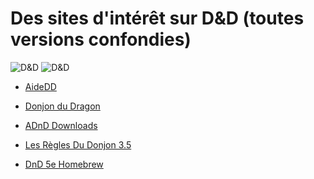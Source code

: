 # Des sites d'intérêt sur D&D (toutes versions confondies)

![D&D](/articles_images/liens_externes/logo-donjons-et-dragons.png#center)
![D&D](/articles_images/liens_externes/donjons-dragons-premiere-edition.png#center)

* [AideDD](https://www.aidedd.org/)

* [Donjon du Dragon](https://www.donjondudragon.fr/)

* [ADnD Downloads](https://www.adnddownloads.com/?lang=fr)

* [Les Règles Du Donjon 3.5](https://regles-donjons-dragons.com/)

* [DnD 5e Homebrew](https://dnd-5e-homebrew.tumblr.com/)